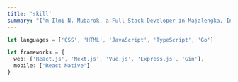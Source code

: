 ```yaml
---
title: 'skill'
summary: "I'm Ilmi N. Mubarok, a Full-Stack Developer in Majalengka, Indonesia. I specialize in CSS, HTML, JavaScript, and TypeScript, and I have experience with frameworks like React, Next, and Tailwind CSS."
---
```


```ts
let languages = ['CSS', 'HTML', 'JavaScript', 'TypeScript', 'Go']

let frameworks = {
  web: ['React.js', 'Next.js', 'Vue.js', 'Express.js', 'Gin'],
  mobile: ['React Native']
}
```
